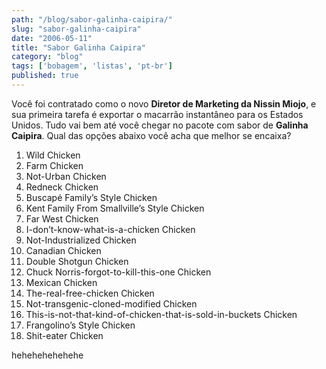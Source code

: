 ```yaml
---
path: "/blog/sabor-galinha-caipira/"
slug: "sabor-galinha-caipira"
date: "2006-05-11"
title: "Sabor Galinha Caipira"
category: "blog"
tags: ['bobagem', 'listas', 'pt-br']
published: true
---
```


Você foi contratado como o novo **Diretor de Marketing da Nissin Miojo**,
 e sua primeira tarefa é exportar o macarrão instantâneo para os Estados Unidos. 
 Tudo vai bem até você chegar no pacote com sabor de **Galinha Caipira**. 
 Qual das opções abaixo você acha que melhor se encaixa?

1. Wild Chicken
2. Farm Chicken
3. Not-Urban Chicken
4. Redneck Chicken
5. Buscapé Family’s Style Chicken
6. Kent Family From Smallville’s Style Chicken
7. Far West Chicken
8. I-don’t-know-what-is-a-chicken Chicken
9. Not-Industrialized Chicken
10. Canadian Chicken
11. Double Shotgun Chicken
12. Chuck Norris-forgot-to-kill-this-one Chicken
13. Mexican Chicken
14. The-real-free-chicken Chicken
15. Not-transgenic-cloned-modified Chicken
16. This-is-not-that-kind-of-chicken-that-is-sold-in-buckets Chicken
17. Frangolino’s Style Chicken
18. Shit-eater Chicken

hehehehehehehe
